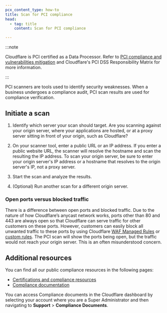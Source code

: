 ```yaml
---
pcx_content_type: how-to
title: Scan for PCI compliance
head:
  - tag: title
    content: Scan for PCI compliance

---
```


:::note


Cloudflare is PCI certified as a Data Processor. Refer to [PCI compliance and vulnerabilities mitigation](/ssl/reference/compliance-and-vulnerabilities) and Cloudflare's PCI DSS Responsibility Matrix for more information.


:::

PCI scanners are tools used to identify security weaknesses. When a business undergoes a compliance audit, PCI scan results are used for compliance verification.

## Initiate a scan

1. Identify which server your scan should target. Are you scanning against your origin server, where your applications are hosted, or at a proxy server sitting in front of your origin, such as Cloudflare?

2. On your scanner tool, enter a public URL or an IP address. If you enter a public website URL, the scanner will resolve the hostname and scan the resulting the IP address. To scan your origin server, be sure to enter your origin server's IP address or a hostname that resolves to the origin server's IP, not a proxy server.

3. Start the scan and analyze the results.

4. (Optional) Run another scan for a different origin server.

### Open ports versus blocked traffic

There is a difference between open ports and blocked traffic. Due to the nature of how Cloudflare’s anycast network works, ports other than 80 and 443 are always open so that Cloudflare can serve traffic for other customers on these ports. However, customers can easily block all unwanted traffic to these ports by using Cloudflare [WAF Managed Rules](/fundamentals/reference/network-ports/#how-to-block-traffic-on-additional-ports) or [custom rules](/waf/custom-rules/). The PCI scan will show the ports being open, but the traffic would not reach your origin server. This is an often misunderstood concern.

## Additional resources

You can find all our public compliance resources in the following pages:

* [Certifications and compliance resources](https://www.cloudflare.com/trust-hub/compliance-resources/)
* [Compliance documentation](/fundamentals/reference/policies-compliances/compliance-docs/)

You can access Compliance documents in the Cloudflare dashboard by selecting your account where you are a Super Administrator and then navigating to **Support** > **Compliance Documents**.
